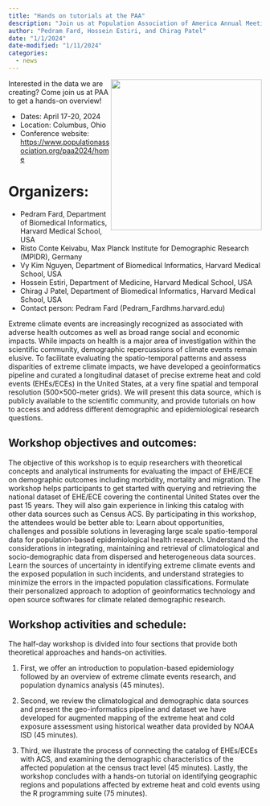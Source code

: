 ```yaml
---
title: "Hands on tutorials at the PAA"
description: "Join us at Population Association of America Annual Meeting in Columbus, Ohio!"
author: "Pedram Fard, Hossein Estiri, and Chirag Patel"
date: "1/1/2024"
date-modified: "1/11/2024"
categories:
  - news
---
```


![](img/grid_ohio.png){style="float: right;" fig-alt="PAA Ohio" fig-align="right" width="300"}

Interested in the data we are creating? Come join us at PAA to get a hands-on overview!

-   Dates: April 17-20, 2024
-   Location: Columbus, Ohio
-   Conference website: <https://www.populationassociation.org/paa2024/home>

# Organizers:

-   Pedram Fard, Department of Biomedical Informatics, Harvard Medical School, USA
-   Risto Conte Keivabu, Max Planck Institute for Demographic Research (MPIDR), Germany
-   Vy Kim Nguyen, Department of Biomedical Informatics, Harvard Medical School, USA
-   Hossein Estiri, Department of Medicine, Harvard Medical School, USA
-   Chirag J Patel, Department of Biomedical Informatics, Harvard Medical School, USA
-   Contact person: Pedram Fard (Pedram_Fard<at>hms.harvard.edu)

Extreme climate events are increasingly recognized as associated with adverse health outcomes as well as broad range social and economic impacts. While impacts on health is a major area of investigation within the scientific community, demographic repercussions of climate events remain elusive. To facilitate evaluating the spatio-temporal patterns and assess disparities of extreme climate impacts, we have developed a geoinformatics pipeline and curated a longitudinal dataset of precise extreme heat and cold events (EHEs/ECEs) in the United States, at a very fine spatial and temporal resolution (500×500-meter grids). We will present this data source, which is publicly available to the scientific community, and provide tutorials on how to access and address different demographic and epidemiological research questions.

## Workshop objectives and outcomes:

The objective of this workshop is to equip researchers with theoretical concepts and analytical instruments for evaluating the impact of EHE/ECE on demographic outcomes including morbidity, mortality and migration. The workshop helps participants to get started with querying and retrieving the national dataset of EHE/ECE covering the continental United States over the past 15 years. They will also gain experience in linking this catalog with other data sources such as Census ACS. By participating in this workshop, the attendees would be better able to: Learn about opportunities, challenges and possible solutions in leveraging large scale spatio-temporal data for population-based epidemiological health research. Understand the considerations in integrating, maintaining and retrieval of climatological and socio-demographic data from dispersed and heterogeneous data sources. Learn the sources of uncertainty in identifying extreme climate events and the exposed population in such incidents, and understand strategies to minimize the errors in the impacted population classifications. Formulate their personalized approach to adoption of geoinformatics technology and open source softwares for climate related demographic research.

## Workshop activities and schedule:

The half-day workshop is divided into four sections that provide both theoretical approaches and hands-on activities.

1.  First, we offer an introduction to population-based epidemiology followed by an overview of extreme climate events research, and population dynamics analysis (45 minutes).

2.  Second, we review the climatological and demographic data sources and present the geo-informatics pipeline and dataset we have developed for augmented mapping of the extreme heat and cold exposure assessment using historical weather data provided by NOAA ISD (45 minutes).

3.  Third, we illustrate the process of connecting the catalog of EHEs/ECEs with ACS, and examining the demographic characteristics of the affected population at the census tract level (45 minutes). Lastly, the workshop concludes with a hands-on tutorial on identifying geographic regions and populations affected by extreme heat and cold events using the R programming suite (75 minutes).
